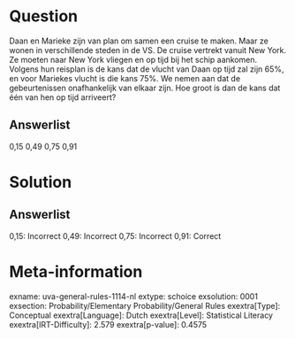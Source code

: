 Question
========

Daan en Marieke zijn van plan om samen een cruise te maken. Maar ze
wonen in verschillende steden in de VS. De cruise vertrekt vanuit New
York. Ze moeten naar New York vliegen en op tijd bij het schip aankomen.
Volgens hun reisplan is de kans dat de vlucht van Daan op tijd zal zijn
65%, en voor Mariekes vlucht is die kans 75%. We nemen aan dat de
gebeurtenissen onafhankelijk van elkaar zijn. Hoe groot is dan de kans
dat één van hen op tijd arriveert?

Answerlist
----------

0,15
0,49
0,75
0,91

Solution
========

Answerlist
----------

0,15: Incorrect
0,49: Incorrect
0,75: Incorrect
0,91: Correct

Meta-information
================
exname: uva-general-rules-1114-nl
extype: schoice
exsolution: 0001
exsection: Probability/Elementary Probability/General Rules
exextra[Type]: Conceptual
exextra[Language]: Dutch
exextra[Level]: Statistical Literacy
exextra[IRT-Difficulty]: 2.579
exextra[p-value]: 0.4575
